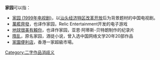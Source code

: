 '''家园'''可以指：
* [[家园_(1999年电视剧)|家园 (1999年电视剧)]]，以[[汕头市|汕头经济特区]][[改革开放|改革开放]]后为背景题材的中国电视剧。
* [[萬艦齊發|萬艦齊發]]，也译作家园，Relic Entertainment开发的电子游戏
* [[地球很美有賴你|地球很美有賴你]]，也译作家园，亚恩·阿蒂斯-贝特朗制作的纪录片
* [[隋乱|隋乱]]，原名家园，酒徒小说，曾入选中国网络文学20年20部作品
* [[家園便利店|家園便利店]]，香港一家超級市場。
{{disambig}}

[[Category:二字作品消歧义|Category:二字作品消歧义]]